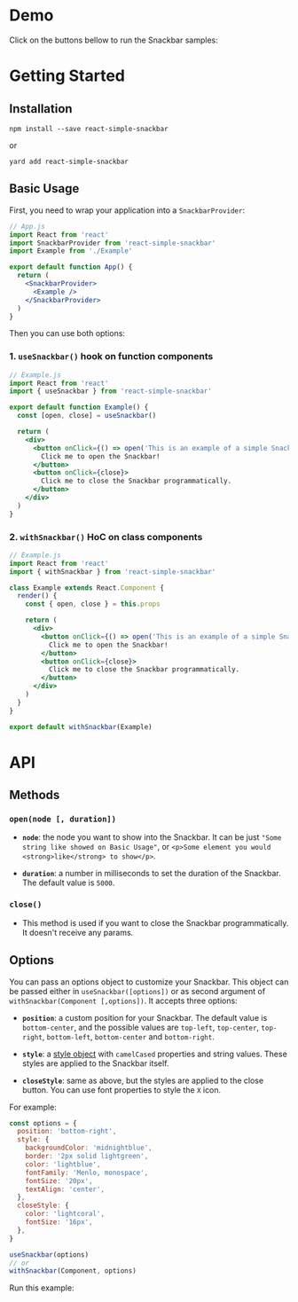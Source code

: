 
<h1 id="demo">Demo</h1>

Click on the buttons bellow to run the Snackbar samples:

<Demo />

<h1 id="getting-started">Getting Started</h1>

## Installation

```??? noLines
npm install --save react-simple-snackbar
```

or

```??? noLines
yard add react-simple-snackbar
```

## Basic Usage

First, you need to wrap your application into a `SnackbarProvider`:

```jsx
// App.js
import React from 'react'
import SnackbarProvider from 'react-simple-snackbar'
import Example from './Example'

export default function App() {
  return (
    <SnackbarProvider>
      <Example />
    </SnackbarProvider>
  )
}
```

Then you can use both options:

### 1. `useSnackbar()` hook on function components

<!-- prettier-ignore -->
```jsx
// Example.js
import React from 'react'
import { useSnackbar } from 'react-simple-snackbar'

export default function Example() {
  const [open, close] = useSnackbar()

  return (
    <div>
      <button onClick={() => open('This is an example of a simple Snackbar.')}>
        Click me to open the Snackbar!
      </button>
      <button onClick={close}>
        Click me to close the Snackbar programmatically.
      </button>
    </div>
  )
}
```

### 2. `withSnackbar()` HoC on class components

<!-- prettier-ignore -->
```jsx
// Example.js
import React from 'react'
import { withSnackbar } from 'react-simple-snackbar'

class Example extends React.Component {
  render() {
    const { open, close } = this.props

    return (
      <div>
        <button onClick={() => open('This is an example of a simple Snackbar.')}>
          Click me to open the Snackbar!
        </button>
        <button onClick={close}>
          Click me to close the Snackbar programmatically.
        </button>
      </div>
    )
  }
}

export default withSnackbar(Example)
```

<h1 id="api">API</h1>

## Methods

### `open(node [, duration])`

- **`node`**: the node you want to show into the Snackbar. It can be just `"Some string like showed on Basic Usage"`, or `<p>Some element you would <strong>like</strong> to show</p>`.

- **`duration`**: a number in milliseconds to set the duration of the Snackbar. The default value is `5000`.

### `close()`

- <p>This method is used if you want to close the Snackbar programmatically. It doesn't receive any params.</p>

## Options

You can pass an options object to customize your Snackbar. This object can be passed either in `useSnackbar([options])` or as second argument of `withSnackbar(Component [,options])`. It accepts three options:

- **`position`**: a custom position for your Snackbar. The default value is `bottom-center`, and the possible values are `top-left`, `top-center`, `top-right`, `bottom-left`, `bottom-center` and `bottom-right`.

- **`style`**: a [style object](https://reactjs.org/docs/dom-elements.html#style) with `camelCased` properties and string values. These styles are applied to the Snackbar itself.

- **`closeStyle`**: same as above, but the styles are applied to the close button. You can use font properties to style the `X` icon.

For example:

```jsx noLines
const options = {
  position: 'bottom-right',
  style: {
    backgroundColor: 'midnightblue',
    border: '2px solid lightgreen',
    color: 'lightblue',
    fontFamily: 'Menlo, monospace',
    fontSize: '20px',
    textAlign: 'center',
  },
  closeStyle: {
    color: 'lightcoral',
    fontSize: '16px',
  },
}

useSnackbar(options)
// or
withSnackbar(Component, options)
```

Run this example: <API />
